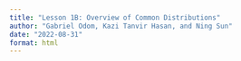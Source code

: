 ```yaml
---
title: "Lesson 1B: Overview of Common Distributions"
author: "Gabriel Odom, Kazi Tanvir Hasan, and Ning Sun"
date: "2022-08-31"
format: html
---
```


